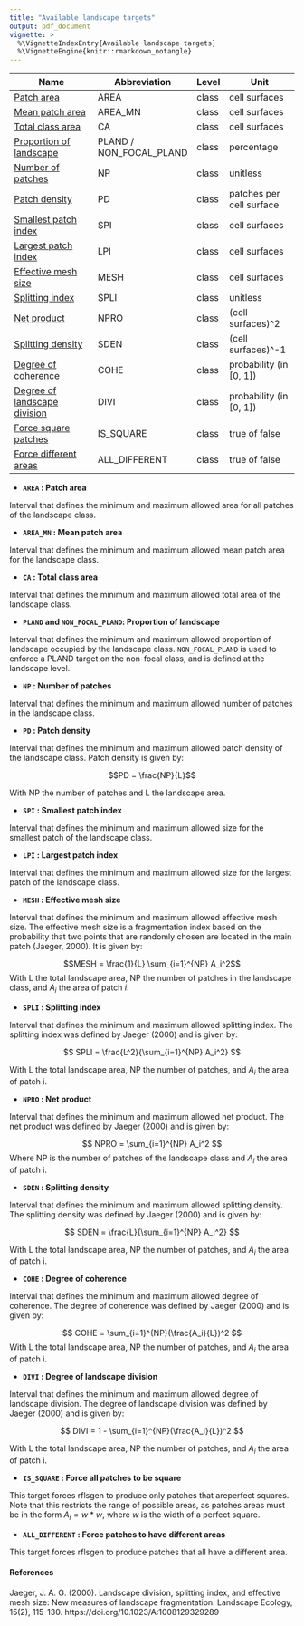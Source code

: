 ```yaml
---
title: "Available landscape targets"
output: pdf_document
vignette: >
  %\VignetteIndexEntry{Available landscape targets}
  %\VignetteEngine{knitr::rmarkdown_notangle}
---
```


| Name                                    | Abbreviation             | Level   | Unit                     |
| ----------------------------------------|--------------------------| --------|--------------------------|
| [Patch area](#AREA)                     | AREA                     | class   | cell surfaces            |
| [Mean patch area](#AREA_MN)             | AREA_MN                  | class   | cell surfaces            |
| [Total class area](#CA)                 | CA                       | class   | cell surfaces            |
| [Proportion of landscape](#PLAND)       | PLAND / NON_FOCAL_PLAND  | class   | percentage               |
| [Number of patches](#NP)                | NP                       | class   | unitless                 |
| [Patch density](#PD)                    | PD                       | class   | patches per cell surface |
| [Smallest patch index](#SPI)            | SPI                      | class   | cell surfaces            |
| [Largest patch index](#LPI)             | LPI                      | class   | cell surfaces            |
| [Effective mesh size](#MESH)            | MESH                     | class   | cell surfaces            |
| [Splitting index](#SPLI)                | SPLI                     | class   | unitless                 |
| [Net product](#NPRO)                    | NPRO                     | class   | (cell surfaces)^2        |
| [Splitting density](#SDEN)              | SDEN                     | class   | (cell surfaces)^-1       |
| [Degree of coherence](#COHE)            | COHE                     | class   | probability (in [0, 1])  |
| [Degree of landscape division](#DIVI)   | DIVI                     | class   | probability (in [0, 1])  |
| [Force square patches](#IS_SQUARE)      | IS_SQUARE                | class   | true of false            |
| [Force different areas](#ALL_DIFFERENT) | ALL_DIFFERENT            | class   | true of false            |

- **`AREA` : Patch area  <a name="AREA"></a>**

Interval that defines the minimum and maximum allowed area for all patches of the landscape class.

- **`AREA_MN` : Mean patch area  <a name="AREA_MN"></a>**

Interval that defines the minimum and maximum allowed mean patch area for the landscape class.

- **`CA` : Total class area  <a name="CA"></a>**

Interval that defines the minimum and maximum allowed total area of the landscape class.

- **`PLAND` and `NON_FOCAL_PLAND`: Proportion of landscape  <a name="PLAND"></a>**

Interval that defines the minimum and maximum allowed proportion of landscape occupied by the landscape class.
`NON_FOCAL_PLAND` is used to enforce a PLAND target on the non-focal class, and is defined at the landscape level.

- **`NP` : Number of patches  <a name="NP"></a>**

Interval that defines the minimum and maximum allowed number of patches in the landscape class.

- **`PD` : Patch density  <a name="PD"></a>**

Interval that defines the minimum and maximum allowed patch density of the landscape class. Patch density is given by:

$$PD = \frac{NP}{L}$$

With NP the number of patches and L the landscape area.

- **`SPI` : Smallest patch index  <a name="SPI"></a>**

Interval that defines the minimum and maximum allowed size for the smallest patch of the landscape class.

- **`LPI` : Largest patch index  <a name="LPI"></a>**

Interval that defines the minimum and maximum allowed size for the largest patch of the landscape class.

- **`MESH` : Effective mesh size  <a name="MESH"></a>**

Interval that defines the minimum and maximum allowed effective mesh size. The effective mesh size is a fragmentation index based on the probability that two points that are randomly chosen are located in the main patch (Jaeger, 2000). It is given by:

$$MESH = \frac{1}{L} \sum_{i=1}^{NP} A_i^2$$
With L the total landscape area, NP the number of patches in the landscape class, and $A_i$ the area of patch $i$.

- **`SPLI` : Splitting index  <a name="SPLI"></a>**

Interval that defines the minimum and maximum allowed splitting index. The splitting index was defined by Jaeger (2000) and is given by:

$$
SPLI = \frac{L^2}{\sum_{i=1}^{NP} A_i^2}
$$

With L the total landscape area, NP the number of patches, and $A_i$ the area of patch i.

- **`NPRO` : Net product  <a name="NPRO"></a>**

Interval that defines the minimum and maximum allowed net product. The net product was defined by Jaeger (2000) and is given by:

$$
NPRO = \sum_{i=1}^{NP} A_i^2
$$
Where NP is the number of patches of the landscape class and $A_i$ the area of patch i.

- **`SDEN` : Splitting density  <a name="SDEN"></a>**

Interval that defines the minimum and maximum allowed splitting density. The splitting density was defined by Jaeger (2000) and is given by:

$$
SDEN = \frac{L}{\sum_{i=1}^{NP} A_i^2}
$$

With L the total landscape area, NP the number of patches, and $A_i$ the area of patch i.

- **`COHE` : Degree of coherence  <a name="COHE"></a>**

Interval that defines the minimum and maximum allowed degree of coherence. The degree of coherence was defined by Jaeger (2000) and is given by:

$$
COHE = \sum_{i=1}^{NP}(\frac{A_i}{L})^2
$$
With L the total landscape area, NP the number of patches, and $A_i$ the area of patch i.

- **`DIVI` : Degree of landscape division  <a name="DIVI"></a>**

Interval that defines the minimum and maximum allowed degree of landscape division. The degree of landscape division was defined by Jaeger (2000) and is given by:

$$
DIVI = 1 - \sum_{i=1}^{NP}(\frac{A_i}{L})^2
$$

With L the total landscape area, NP the number of patches, and $A_i$ the area of patch i.

- **`IS_SQUARE` : Force all patches to be square  <a name="IS_SQUARE"></a>**

This target forces rflsgen to produce only patches that areperfect squares. Note that this restricts the
range of possible areas, as patches areas must be in the form $A_i = w * w$, where $w$ is the width of
a perfect square.

- **`ALL_DIFFERENT` : Force patches to have different areas <a name="ALL_DIFFERENT"></a>**

This target forces rflsgen to produce patches that all have a different area.


#### References  <a name="ref"></a>

Jaeger, J. A. G. (2000). Landscape division, splitting index, and effective mesh size: New measures of landscape fragmentation. Landscape Ecology, 15(2), 115-130. https://doi.org/10.1023/A:1008129329289
